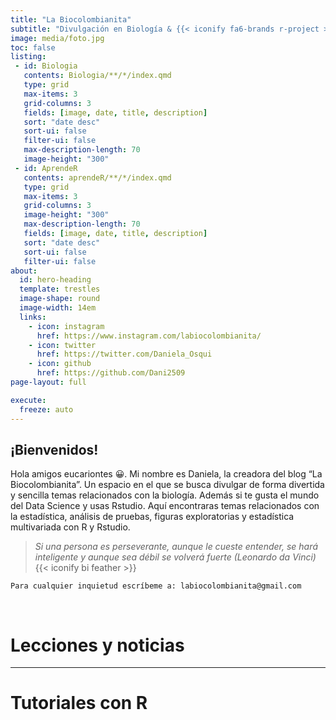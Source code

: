 ```yaml
---
title: "La Biocolombianita"
subtitle: "Divulgación en Biología & {{< iconify fa6-brands r-project >}} programming"
image: media/foto.jpg
toc: false
listing: 
 - id: Biologia
   contents: Biologia/**/*/index.qmd
   type: grid
   max-items: 3
   grid-columns: 3
   fields: [image, date, title, description]
   sort: "date desc"
   sort-ui: false
   filter-ui: false
   max-description-length: 70
   image-height: "300"
 - id: AprendeR
   contents: aprendeR/**/*/index.qmd
   type: grid
   max-items: 3
   grid-columns: 3
   image-height: "300"
   max-description-length: 70
   fields: [image, date, title, description]
   sort: "date desc"
   sort-ui: false
   filter-ui: false
about: 
  id: hero-heading
  template: trestles
  image-shape: round
  image-width: 14em
  links:
    - icon: instagram
      href: https://www.instagram.com/labiocolombianita/
    - icon: twitter
      href: https://twitter.com/Daniela_Osqui
    - icon: github
      href: https://github.com/Dani2509
page-layout: full

execute: 
  freeze: auto
---
```


::: {#hero-heading}
## **¡Bienvenidos!**

Hola amigos eucariontes 😀. Mi nombre es Daniela, la creadora del blog "La Biocolombianita". Un espacio en el que se busca divulgar de forma divertida y sencilla temas relacionados con la biología. Además si te gusta el mundo del Data Science y usas Rstudio. Aquí encontraras temas relacionados con la estadística, análisis de pruebas, figuras exploratorias y estadística multivariada con R y Rstudio.

> *Si una persona es perseverante, aunque le cueste entender, se hará inteligente y aunque sea débil se volverá fuerte (Leonardo da Vinci)* {{< iconify bi feather >}}

`Para cualquier inquietud escríbeme a: labiocolombianita@gmail.com`
:::
<br>

# Lecciones y noticias 

::: {#Biologia}
:::

-----------------

# Tutoriales con R

::: {#AprendeR}
:::
